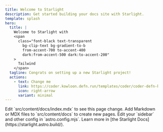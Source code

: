 ```yaml
---
title: Welcome to Starlight
description: Get started building your docs site with Starlight.
template: splash
hero:
  title: |
    Welcome to Starlight with
    <span
      class="font-black text-transparent
        bg-clip-text bg-gradient-to-b
        from-accent-700 to-accent-400
        dark:from-accent-500 dark:to-accent-200"
    >
      Tailwind
    </span>
  tagline: Congrats on setting up a new Starlight project!
  actions:
    - text: Change me
      link: https://coder.kowloon.defn.run/templates/coder/coder-defn-k8s-template/workspace?mode=auto&param.homedir=%2Fhome%2Fubuntu%2Fm%2Fw%2Fsites%2Fdefn.red
      icon: right-arrow
      variant: minimal
---
```



<CardGrid>
  <Card title="Update content" icon="pencil">
    Edit `src/content/docs/index.mdx` to see this page change.
  </Card>
  <Card title="Add new content" icon="add-document">
    Add Markdown or MDX files to `src/content/docs` to create new pages.
  </Card>
  <Card title="Configure your site" icon="setting">
    Edit your `sidebar` and other config in `astro.config.mjs`.
  </Card>
  <Card title="Read the docs" icon="open-book">
    Learn more in [the Starlight Docs](https://starlight.astro.build/).
  </Card>
</CardGrid>
